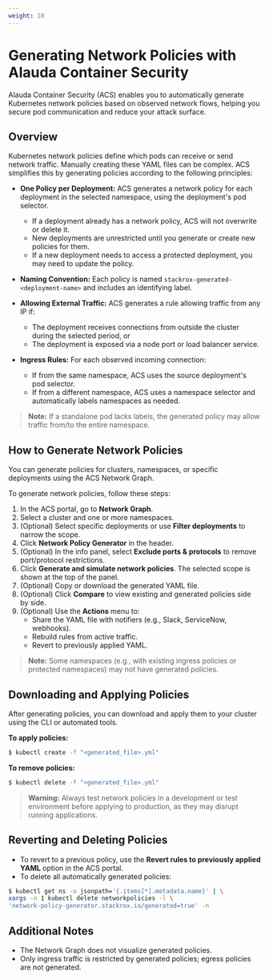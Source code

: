 ```yaml
---
weight: 10
---
```


# Generating Network Policies with Alauda Container Security

Alauda Container Security (ACS) enables you to automatically generate Kubernetes network policies based on observed network flows, helping you secure pod communication and reduce your attack surface.

## Overview

Kubernetes network policies define which pods can receive or send network traffic. Manually creating these YAML files can be complex. ACS simplifies this by generating policies according to the following principles:

- **One Policy per Deployment:** ACS generates a network policy for each deployment in the selected namespace, using the deployment's pod selector.
  - If a deployment already has a network policy, ACS will not overwrite or delete it.
  - New deployments are unrestricted until you generate or create new policies for them.
  - If a new deployment needs to access a protected deployment, you may need to update the policy.

- **Naming Convention:** Each policy is named `stackrox-generated-<deployment-name>` and includes an identifying label.

- **Allowing External Traffic:** ACS generates a rule allowing traffic from any IP if:
  - The deployment receives connections from outside the cluster during the selected period, or
  - The deployment is exposed via a node port or load balancer service.

- **Ingress Rules:** For each observed incoming connection:
  - If from the same namespace, ACS uses the source deployment's pod selector.
  - If from a different namespace, ACS uses a namespace selector and automatically labels namespaces as needed.

> **Note:** If a standalone pod lacks labels, the generated policy may allow traffic from/to the entire namespace.

## How to Generate Network Policies

You can generate policies for clusters, namespaces, or specific deployments using the ACS Network Graph.

To generate network policies, follow these steps:

1. In the ACS portal, go to **Network Graph**.
2. Select a cluster and one or more namespaces.
3. (Optional) Select specific deployments or use **Filter deployments** to narrow the scope.
4. Click **Network Policy Generator** in the header.
5. (Optional) In the info panel, select **Exclude ports & protocols** to remove port/protocol restrictions.
6. Click **Generate and simulate network policies**. The selected scope is shown at the top of the panel.
7. (Optional) Copy or download the generated YAML file.
8. (Optional) Click **Compare** to view existing and generated policies side by side.
9. (Optional) Use the **Actions** menu to:
   - Share the YAML file with notifiers (e.g., Slack, ServiceNow, webhooks).
   - Rebuild rules from active traffic.
   - Revert to previously applied YAML.

> **Note:** Some namespaces (e.g., with existing ingress policies or protected namespaces) may not have generated policies.

## Downloading and Applying Policies

After generating policies, you can download and apply them to your cluster using the CLI or automated tools.

**To apply policies:**

```bash
$ kubectl create -f "<generated_file>.yml"
```

**To remove policies:**

```bash
$ kubectl delete -f "<generated_file>.yml"
```

> **Warning:** Always test network policies in a development or test environment before applying to production, as they may disrupt running applications.

## Reverting and Deleting Policies

- To revert to a previous policy, use the **Revert rules to previously applied YAML** option in the ACS portal.
- To delete all automatically generated policies:

```bash
$ kubectl get ns -o jsonpath='{.items[*].metadata.name}' | \
xargs -n 1 kubectl delete networkpolicies -l \
'network-policy-generator.stackrox.io/generated=true' -n
```

## Additional Notes

- The Network Graph does not visualize generated policies.
- Only ingress traffic is restricted by generated policies; egress policies are not generated.






